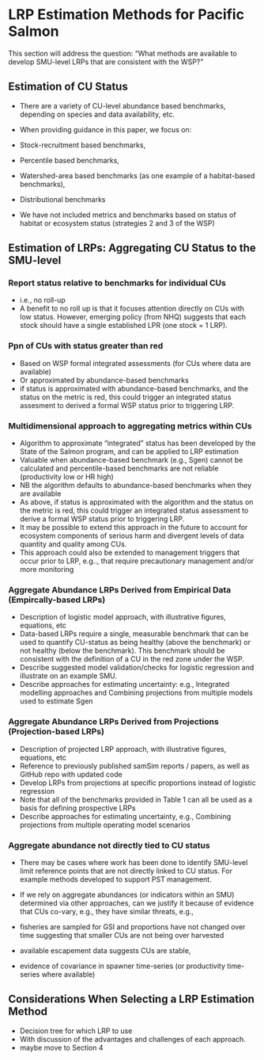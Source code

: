# LRP Estimation Methods for Pacific Salmon {#est-methods}

This section will address the question: “What methods are available to develop SMU-level LRPs that are consistent with the WSP?”


## Estimation of CU Status

-	There are a variety of CU-level abundance based benchmarks, depending on species and data availability, etc. 
-	When providing guidance in this paper, we focus on: 

-	Stock-recruitment based benchmarks, 
-	Percentile based benchmarks, 
-	Watershed-area based benchmarks (as one example of a habitat-based benchmarks), 
-	Distributional benchmarks


-	We have not included metrics and benchmarks based on status of habitat or ecosystem status (strategies 2 and 3 of the WSP)

## Estimation of LRPs: Aggregating CU Status to the SMU-level

### Report status relative to benchmarks for individual CUs 

- i.e., no roll-up
- A benefit to no roll up is that it focuses attention directly on CUs with low status.  However, emerging policy (from NHQ) suggests that each stock should have a single established LPR (one stock = 1 LRP).

###	Ppn of CUs with status greater than red 

- Based on WSP formal integrated assessments (for CUs where data are available)
- Or approximated by abundance-based benchmarks
- if status is approximated with abundance-based benchmarks, and the status on the metric is red, this could trigger an integrated status assesment to derived a formal WSP status prior to triggering LRP.

### Multidimensional approach to aggregating metrics within CUs 

- Algorithm to approximate "integrated" status has been developed by the State of the Salmon program, and can be applied to LRP estimation
- Valuable when abundance-based benchmark (e.g., Sgen) cannot be calculated and percentile-based benchmarks are not reliable (productivity low or HR high)
- NB the algorithm defaults to abundance-based benchmarks when they are available
- As above,  if status is approximated with the algorithm and the status on the metric is red, this could trigger an integrated status assessment to derive a formal WSP status prior to triggering LRP.
- It may be possible to extend this approach in the future to account for ecosystem components of serious harm and divergent levels of data quantity and quality among CUs. 
- This approach could also be extended to management triggers that occur prior to LRP, e.g.., that require precautionary management and/or more monitoring 



### Aggregate Abundance LRPs Derived from Empirical Data (Empircally-based LRPs)

- Description of logistic model approach, with illustrative figures, equations, etc
-	Data-based LRPs require a single, measurable benchmark that can be used to quantify CU-status as being healthy (above the benchmark) or not healthy (below the benchmark). This benchmark should be consistent with the definition of a CU in the red zone under the WSP. 
-	Describe suggested model validation/checks for logistic regression and illustrate on an example SMU.
-	Describe approaches for estimating uncertainty: e.g., Integrated modelling approaches and Combining projections from multiple models used to estimate Sgen

### Aggregate Abundance LRPs Derived from Projections (Projection-based LRPs)

-	Description of projected LRP approach, with illustrative figures, equations, etc
-	Reference to previously published samSim reports / papers, as well as GitHub repo with updated code
-	Develop LRPs from projections at specific proportions instead of logistic regression
-	Note that all of the benchmarks provided in Table 1 can all be used as a basis for defining prospective LRPs 
-	Describe approaches for estimating uncertainty, e.g., Combining projections from multiple operating model scenarios


### Aggregate abundance not directly tied to CU status

- There may be cases where work has been done to identify SMU-level limit reference points that are not directly linked to CU status. For example methods developed to support PST management.

- If we rely on aggregate abundances (or indicators within an SMU) determined via other approaches, can we justify it because of evidence that CUs co-vary, e.g.,	they have similar threats, e.g., 
- fisheries are sampled for GSI and proportions have not changed over time suggesting that smaller CUs are not being over harvested
- available escapement data suggests CUs are stable,
- evidence of covariance in spawner time-series (or productivity time-series where available)

## Considerations When Selecting a LRP Estimation Method

- Decision tree for which LRP to use
- With discussion of the advantages and challenges of each approach.  
- maybe move to Section 4



